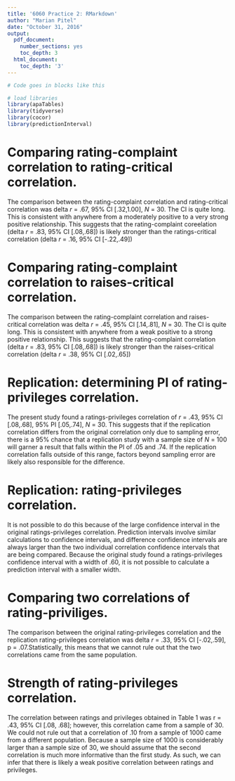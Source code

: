 ```yaml
---
title: '6060 Practice 2: RMarkdown'
author: "Marian Pitel"
date: "October 31, 2016"
output:
  pdf_document:
    number_sections: yes
    toc_depth: 3
  html_document:
    toc_depth: '3'
---
```


```r
# Code goes in blocks like this

# load libraries
library(apaTables)
library(tidyverse)
library(cocor)
library(predictionInterval)
```

# Comparing rating-complaint correlation to rating-critical correlation. 
The comparison between the rating-complaint correlation and rating-critical correlation was delta *r* = .67, 95% CI [.32,1.00], *N* = 30. The CI is quite long. This is consistent with anywhere from a moderately positive to a very strong positive relationship. This suggests that the rating-complaint coreelation (delta *r* = .83, 95% CI [.08,.68]) is likely stronger than the ratings-critical correlation (delta *r* = .16, 95% CI [-.22,.49])

# Comparing rating-complaint correlation to raises-critical correlation. 
The comparison between the rating-complaint correlation and raises-critical correlation was delta *r* = .45, 95% CI [.14,.81], *N* = 30. The CI is quite long. This is consistent with anywhere from a weak positive to a strong positive relationship. This suggests that the rating-complaint correlation (delta *r* = .83, 95% CI [.08,.68]) is likely stronger than the raises-critical correlation (delta *r* = .38, 95% CI [.02,.65])

# Replication: determining PI of rating-privileges correlation. 
The present study found a ratings-privileges correlation of *r* = .43, 95% CI [.08,.68], 95% PI [.05,.74], *N* = 30. This suggests that if the replication correlation differs from the original correlation only due to sampling error, there is a 95% chance that a replication study with a sample size of *N* = 100 will garner a result that falls within the PI of .05 and .74. If the replication correlation falls outside of this range, factors beyond sampling error are likely also responsible for the difference. 

# Replication: rating-privileges correlation. 
It is not possible to do this because of the large confidence interval in the original ratings-privileges correlation. Prediction intervals involve similar calculations to confidence intervals, and difference confidence intervals are always larger than the two individual correlation confidence intervals that are being compared. Because the original study found a ratings-privileges confidence interval with a width of .60, it is not possible to calculate a prediction interval with a smaller width.

# Comparing two correlations of rating-priviliges.
The comparison between the original rating-privileges correlation and the replication rating-privileges correlation was delta *r* = .33, 95% CI [-.02,.59], p = .07.Statistically, this means that we cannot rule out that the two correlations came from the same population.

# Strength of rating-privileges correlation. 
The correlation between ratings and privileges obtained in Table 1 was r = .43, 95% CI [.08, .68]; however, this correlation came from a sample of 30. We could not rule out that a correlation of .10 from a sample of 1000 came from a different population. Because a sample size of 1000 is considerably larger than a sample size of 30, we should assume that the second correlation is much more informative than the first study. As such, we can infer that there is likely a weak positive correlation between ratings and privileges.
